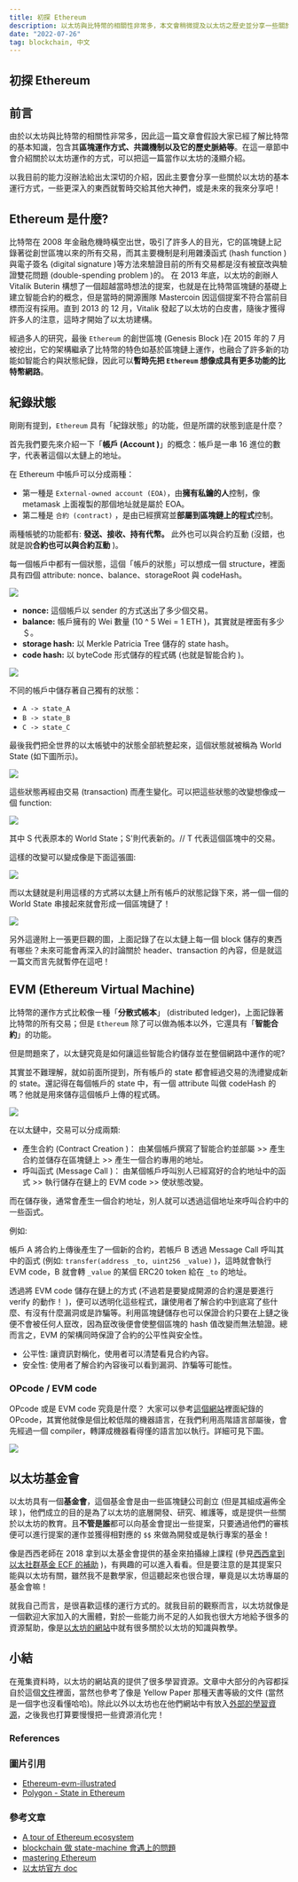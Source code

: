 ```yaml
---
title: 初探 Ethereum
description: 以太坊與比特幣的相關性非常多，本文會稍微提及以太坊之歷史並分享一些關於以太坊的基本運行方式。
date: "2022-07-26"
tag: blockchain, 中文
---
```


## 初探 Ethereum

## 前言

由於以太坊與比特幣的相關性非常多，因此這一篇文章會假設大家已經了解比特幣的基本知識，包含其**區塊運作方式、共識機制以及它的歷史脈絡等**。在這一章節中會介紹關於以太坊運作的方式，可以把這一篇當作以太坊的淺顯介紹。

以我目前的能力沒辦法給出太深切的介紹，因此主要會分享一些關於以太坊的基本運行方式，一些更深入的東西就暫時交給其他大神們，或是未來的我來分享吧！

## Ethereum 是什麼?

比特幣在 2008 年金融危機時橫空出世，吸引了許多人的目光，它的區塊鏈上記錄著從創世區塊以來的所有交易，而其主要機制是利用雜湊函式 (hash function )與電子簽名 (digital signature )等方法來驗證目前的所有交易都是沒有被竄改與驗證雙花問題 (double-spending problem )的。
在 2013 年底，以太坊的創辦人 Vitalik Buterin 構想了一個超越當時想法的提案，也就是在比特幣區塊鏈的基礎上建立智能合約的概念，但是當時的開源團隊 Mastercoin 因這個提案不符合當前目標而沒有採用。直到 2013 的 12 月，Vitalik 發起了以太坊的白皮書，隨後才獲得許多人的注意，這時才開始了以太坊建構。

經過多人的研究，最後 `Ethereum` 的創世區塊 (Genesis Block )在 2015 年的 7 月被挖出，它的架構繼承了比特幣的特色如基於區塊鏈上運作，也融合了許多新的功能如智能合約與狀態紀錄，因此可以**暫時先把 `Ethereum` 想像成具有更多功能的比特幣網路**。

## 紀錄狀態

剛剛有提到，`Ethereum` 具有「紀錄狀態」的功能，但是所謂的狀態到底是什麼？

首先我們要先來介紹一下「**帳戶 (Account )**」的概念：帳戶是一串 16 進位的數字，代表著這個以太鏈上的地址。

在 Ethereum 中帳戶可以分成兩種：

- 第一種是 `External-owned account (EOA)`，由**擁有私鑰的人**控制，像 metamask 上面複製的那個地址就是屬於 EOA。
- 第二種是 `合約 (contract)` ，是由已經撰寫並**部屬到區塊鏈上的程式**控制。

兩種帳號的功能都有: **發送、接收、持有代幣。** 此外也可以與合約互動 (沒錯，也就是說**合約也可以與合約互動** )。

每一個帳戶中都有一個狀態，這個「帳戶的狀態」可以想成一個 structure，裡面具有四個 attribute: nonce、balance、storageRoot 與 codeHash。

![](https://i.imgur.com/SXJbWAc.png)

- **nonce:** 這個帳戶以 sender 的方式送出了多少個交易。
- **balance:** 帳戶擁有的 Wei 數量 (10 ^ 5 Wei = 1 ETH )，其實就是裡面有多少＄。
- **storage hash:** 以 Merkle Patricia Tree 儲存的 state hash。
- **code hash:** 以 byteCode 形式儲存的程式碼 (也就是智能合約 )。

![](https://i.imgur.com/AEt5J6P.png)

不同的帳戶中儲存著自己獨有的狀態：

- `A -> state_A`
- `B -> state_B`
- `C -> state_C`

最後我們把全世界的以太帳號中的狀態全部統整起來，這個狀態就被稱為 World State (如下圖所示)。

![](https://cdn-images-1.medium.com/max/1390/0*Xp88A5ehxHD5rS-J.png)

這些狀態再經由交易 (transaction) 而產生變化。可以把這些狀態的改變想像成一個 function:

![](https://i.imgur.com/eOFXg30.png)

其中 S 代表原本的 World State；S'則代表新的。// T 代表這個區塊中的交易。

這樣的改變可以變成像是下面這張圖:

![](https://cdn-images-1.medium.com/max/1390/0*8l2IdJej8sL_ZoMT.png)

而以太鏈就是利用這樣的方式將以太鏈上所有帳戶的狀態記錄下來，將一個一個的 World State 串接起來就會形成一個區塊鏈了！

![](https://i.imgur.com/lK3YgQu.png)

另外這邊附上一張更巨觀的圖，上面記錄了在以太鏈上每一個 block 儲存的東西有哪些？未來可能會再深入的討論關於 header、transaction 的內容，但是就這一篇文而言先就暫停在這吧！

## EVM (Ethereum Virtual Machine)

比特幣的運作方式比較像一種「**分散式帳本**」 (distributed ledger)，上面記錄著比特幣的所有交易；但是 `Ethereum` 除了可以做為帳本以外，它還具有「**智能合約**」的功能。

但是問題來了，以太鏈究竟是如何讓這些智能合約儲存並在整個網路中運作的呢?

其實並不難理解，就如前面所提到，所有帳戶的 state 都會經過交易的洗禮變成新的 state。還記得在每個帳戶的 state 中，有一個 attribute 叫做 codeHash 的嗎？他就是用來儲存這個帳戶上傳的程式碼。

![](https://cdn-images-1.medium.com/max/1390/0*nwh47MUrrfivJiSy.png)

在以太鏈中，交易可以分成兩類:

- 產生合約  (Contract Creation )： 由某個帳戶撰寫了智能合約並部屬 >> 產生合約並儲存在區塊鏈上 >> 產生一個合約專用的地址。
- 呼叫函式  (Message Call )： 由某個帳戶呼叫別人已經寫好的合約地址中的函式 >> 執行儲存在鏈上的 EVM code >> 使狀態改變。

而在儲存後，通常會產生一個合約地址，別人就可以透過這個地址來呼叫合約中的一些函式。

例如:

帳戶 A 將合約上傳後產生了一個新的合約，若帳戶 B 透過 Message Call 呼叫其中的函式 (例如: `transfer(address _to, uint256 _value)` )，這時就會執行 EVM code，B 就會轉 `_value` 的某個 ERC20 token 給在 `_to` 的地址。

透過將 EVM code 儲存在鏈上的方式  (不過若是要變成開源的合約還是要進行 verify 的動作！ )，便可以透明化這些程式，讓使用者了解合約中到底寫了些什麼、有沒有什麼漏洞或是詐騙等。利用區塊鏈儲存也可以保證合約只要在上鏈之後便不會被任何人竄改，因為竄改後便會使整個區塊的 hash 值改變而無法驗證。總而言之，EVM 的架構同時保證了合約的公平性與安全性。

- 公平性: 讓資訊對稱化，使用者可以清楚看見合約內容。
- 安全性: 使用者了解合約內容後可以看到漏洞、詐騙等可能性。

### OPcode / EVM code

OPcode 或是 EVM code 究竟是什麼？
大家可以參考[這個網站](https://ethereum.org/en/developers/docs/evm/opcodes/)裡面紀錄的 OPcode，其實他就像是個比較低階的機器語言，在我們利用高階語言部屬後，會先經過一個 compiler，轉譯成機器看得懂的語言加以執行。詳細可見下圖。

![](https://cdn-images-1.medium.com/max/1390/0*yaHo89-w9MYg11Qb.png)

## 以太坊基金會

以太坊具有一個**基金會**，這個基金會是由一些區塊鏈公司創立 (但是其組成遍佈全球 )，他們成立的目的是為了以太坊的底層開發、研究、維護等，或是提供一些關於以太坊的教育。且**不管是誰**都可以向基金會提出一些提案，只要通過他們的審核便可以進行提案的運作並獲得相對應的 `$$` 來做為開發或是執行專案的基金！

像是西西老師在 2018 拿到以太基金會提供的基金來拍攝線上課程 (參見[西西拿到以太社群基金 ECF 的補助](https://superdcc.medium.com/%E8%A5%BF%E8%A5%BF%E6%8B%BF%E5%88%B0%E4%BB%A5%E5%A4%AA%E7%A4%BE%E7%BE%A4%E5%9F%BA%E9%87%91ecf%E7%9A%84%E8%A3%9C%E5%8A%A9-65f7b2c4244a) )，有興趣的可以進入看看。但是要注意的是其提案只能與以太坊有關，雖然我不是數學家，但這聽起來也很合理，畢竟是以太坊專屬的基金會嘛！

就我自己而言，是很喜歡這樣的運行方式的。就我目前的觀察而言，以太坊就像是一個歡迎大家加入的大團體，對於一些能力尚不足的人如我也很大方地給予很多的資源幫助，像是[以太坊的網站](https://%60ethereum%60.org/en/developers/docs)中就有很多關於以太坊的知識與教學。

## 小結

在蒐集資料時，以太坊的網站真的提供了很多學習資源。文章中大部分的內容都採自於這個[文件](https://ethereum.org/en/developers/docs/)裡面，當然也參考了像是 Yellow Paper 那種天書等級的文件 (當然是一個字也沒看懂哈哈)。除此以外以太坊也在他們網站中有放入[外部的學習資源](https://ethereum.org/en/developers/tutorials/)，之後我也打算要慢慢把一些資源消化完！

### References

### 圖片引用

- [Ethereum-evm-illustrated](https://takenobu-hs.github.io/downloads/ethereum_evm_illustrated.pdf)
- [Polygon - State in Ethereum](https://docs.polygon.technology/docs/edge/concepts/ethereum-state/#:~:text=The%20account%20state%20contains%20information,account%20has%20an%20account%20state.)

### 參考文章

- [A tour of Ethereum ecosystem](https://youtu.be/uFBu2P1mwFU)
- [blockchain 做 state-machine 會遇上的問題](https://medium.com/@hsiehyungchen/blockchain%E5%81%9Astate-machine%E6%9C%83%E9%81%87%E4%B8%8A%E7%9A%84%E5%95%8F%E9%A1%8C-2c7e98aaed0b)
- [mastering Ethereum](https://github.com/Ethereumbook/Ethereumbook)
- [以太坊官方 doc](https://ethereum.org/en/developers/docs/)
